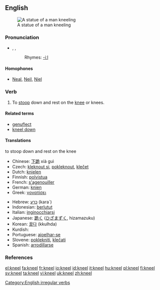 ==English==
[[Image:Kobayashi Torasaburo Statue 001.jpg|thumb|A statue of a man kneeling]]
===Pronunciation===
*{{AHD|nēl}}, {{IPA|/niːl/}}, {{SAMPA|/ni:l/}}
*:Rhymes: [[Rhymes:English:-iːl|-iːl]]

====Homophones====
*[[Neal]], [[Neil]], [[Niel]]

===Verb===
{{en-verb|kneels|kneeling|'''[[knelt]]''' ''or'' '''[[kneeled]]'''}}

# {{intransitive}} To [[stoop]] down and rest on the [[knee]] or knees.

====Related terms====
*[[genuflect]]
*[[kneel down]]

====Translations====
;to stoop down and rest on the knee
{{top}}
*Chinese: [[下跪]] xià guì
*Czech: [[kleknout si]], [[pokleknout]], [[klečet]]
*Dutch: [[knielen]]
*Finnish: [[polvistua]]
*French: [[s'agenouiller]]
*German: [[knien]]
*Greek: [[γονατίσει]]
{{mid}}
*Hebrew: [[כרע]] (kara`)
*Indonesian: [[lutut|berlutut]]
*Italian: [[inginocchiarsi]]
*Japanese: [[跪く]] ([[ひざまずく]], hizamazuku)
*Korean: [[꿇다]] (kkulhda) 
*Kurdish: {{KUchar|[[چه‌کبوون]]}}
*Portuguese: [[ajoelhar-se]]
*Slovene: [[poklekniti]], [[klečati]]
*Spanish: [[arrodillarse]]
{{bottom}}

===References===
{{R:Century 1911}}
{{R:Webster 1913}}

[[Category:English irregular verbs]]

[[el:kneel]]
[[fa:kneel]]
[[fr:kneel]]
[[io:kneel]]
[[id:kneel]]
[[it:kneel]]
[[hu:kneel]]
[[pl:kneel]]
[[fi:kneel]]
[[sv:kneel]]
[[ta:kneel]]
[[vi:kneel]]
[[uk:kneel]]
[[zh:kneel]]